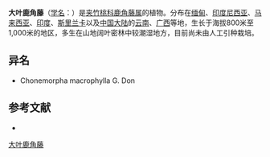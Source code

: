{{Speciesbox
| name = 大叶鹿角藤
| status = 
| status_system = 
| image = 
| genus = Chonemorpha
| species = macrophylla
| authority = G. Don
}}

'''大叶鹿角藤'''（[[学名|学名]]：{{lang|la|''Chonemorpha macrophylla''}}）是[[夹竹桃科|夹竹桃科]][[鹿角藤属|鹿角藤属]]的植物。分布在[[缅甸|缅甸]]、[[印度尼西亚|印度尼西亚]]、[[马来西亚|马来西亚]]、[[印度|印度]]、[[斯里兰卡|斯里兰卡]]以及[[中国大陆|中国大陆]]的[[云南|云南]]、[[广西|广西]]等地，生长于海拔800米至1,000米的地区，多生在山地阔叶密林中较潮湿地方，目前尚未由人工引种栽培。

== 异名 ==
* Chonemorpha macrophylla G. Don

== 参考文献 ==
<div class="references-small">
* {{cite web| url =http://www.bioinfo.cn/db05/KmzwSpecies.php?action=view&id=957| title =大叶鹿角藤| work =《中国高等植物数据库全库》| publisher =中国科学院微生物研究所| author =昆明植物研究所| accessdate =2009-02-21| deadurl =yes| archiveurl =https://web.archive.org/web/20160305021805/http://www.bioinfo.cn/db05/KmzwSpecies.php?action=view&id=957| archivedate =2016-03-05}}
</div>
{{Taxonbar|from=Q15225249}}

[[Category:鹿角藤属|大叶鹿角藤]]


{{植物小作品}}
